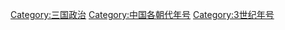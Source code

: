 {{Catnav|頁面分類|历史|年号|中国年号}}
{{Catnav|頁面分類|历史|各國歷史|中国历史|中国年号}}
{{Catnav|頁面分類|...|中国朝代|魏晉南北朝|三国}}

[[Category:三国政治|Category:三国政治]]
[[Category:中国各朝代年号|Category:中国各朝代年号]]
[[Category:3世纪年号|Category:3世纪年号]]
